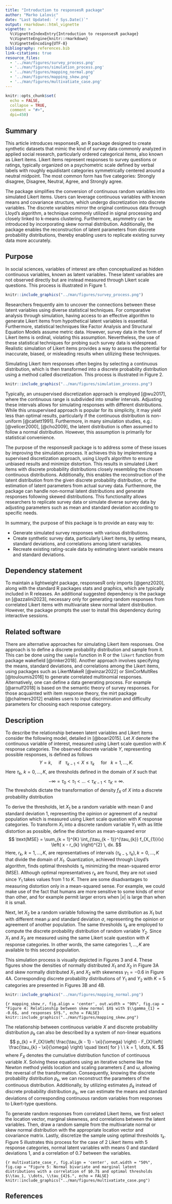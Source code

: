 ```yaml
---
title: "Introduction to responsesR package"
author: "Marko Lalovic"
date: "Last Updated: `r Sys.Date()`"
output: rmarkdown::html_vignette
vignette: >
  %\VignetteIndexEntry{Introduction to responsesR package}
  %\VignetteEngine{knitr::rmarkdown}
  %\VignetteEncoding{UTF-8}
bibliography: references.bib
link-citations: true
resource_files:
  - '../man/figures/survey_process.png'
  - '../man/figures/simulation_process.png'
  - '../man/figures/mapping_normal.png'
  - '../man/figures/mapping_skew.png'
  - '../man/figures/multivatiate_case.png'
---
```


```r
knitr::opts_chunk$set(
  echo = FALSE,
  collapse = TRUE,
  comment = "#>",
  dpi=450)
```

<!-- avoid border around the images -->
<style>
    img {
        border: 0;
    }
</style>

## Summary

This article introduces responsesR, an R package designed to create synthetic datasets that mimic the kind of survey data commonly analyzed in applied social research, particularly ordered categorical items, also known as Likert items. Likert items represent responses to survey questions or ratings, typically organized on a psychometric scale defined by verbal labels with roughly equidistant categories symmetrically centered around a neutral midpoint. The most common form has five categories: Strongly disagree, Disagree, Neutral, Agree, and Strongly agree.

The package simplifies the conversion of continuous random variables into simulated Likert items. Users can leverage continuous variables with known means and covariance structure, which undergo discretization into discrete variables. The discrete variables mirror the original continuous data through Lloyd's algorithm, a technique commonly utilized in signal processing and closely linked to k-means clustering. Furthermore, asymmetry can be introduced by incorporating skew normal distribution. Additionally, the package enables the reconstruction of latent parameters from discrete probability distributions, thereby enabling users to replicate existing survey data more accurately.

## Purpose

In social sciences, variables of interest are often conceptualized as hidden continuous variables, known as latent variables. These latent variables are not observed directly but are instead measured through Likert scale questions. This process is illustrated in Figure 1.

```r
knitr::include_graphics("../man/figures/survey_process.png")
```

Researchers frequently aim to uncover the connections between these latent variables using diverse statistical techniques. For comparative analysis through simulation, having access to an effective algorithm to generate Likert items from hypothetical latent variables is essential. Furthermore, statistical techniques like Factor Analysis and Structural Equation Models assume metric data. However, survey data in the form of Likert items is ordinal, violating this assumption. Nevertheless, the use of these statistical techniques for probing such survey data is widespread. Realistic simulation of Likert items provides a way to assess the potential for inaccurate, biased, or misleading results when utilizing these techniques.

Simulating Likert item responses often begins by selecting a continuous distribution, which is then transformed into a discrete probability distribution using a method called discretization. This process is illustrated in Figure 2.

```r
knitr::include_graphics("../man/figures/simulation_process.png")
```

Typically, an unsupervised discretization approach is employed [@wu2017], where the continuous range is subdivided into smaller intervals. Adjusting these intervals allows for simulating responses with different distributions. While this unsupervised approach is popular for its simplicity, it may yield less than optimal results, particularly if the continuous distribution is non-uniform [@catlett1991]. Furthermore, in many simulation studies, e.g.: [@velicer2000], [@cho2009], the latent distribution is often assumed to follow a normal distribution. However, this assumption is primarily for statistical convenience. 

The purpose of the responsesR package is to address some of these issues by improving the simulation process. It achieves this by implementing a supervised discretization approach, using Lloyd's algorithm to ensure unbiased results and minimize distortion. This results in simulated Likert items with discrete probability distributions closely resembling the chosen continuous distributions. Additionally, this enables the reconstruction of the latent distribution from the given discrete probability distribution, or the estimation of latent parameters from actual survey data. Furthermore, the package can handle non-normal latent distributions and generate responses following skewed distributions. This functionality allows researchers to replicate survey data or simulate diverse survey data by adjusting parameters such as mean and standard deviation according to specific needs.

In summary, the purpose of this package is to provide an easy way to:

* Generate simulated survey responses with various distributions.
* Create synthetic survey data, particularly Likert items, by setting means, standard deviations, and correlations among latent variables.
* Recreate existing rating-scale data by estimating latent variable means and standard deviations.

## Dependency statement
To maintain a lightweight package, responsesR only imports [@genz2020], along with the standard R packages stats and graphics, which are typically included in R releases. An additional suggested dependency is the package sn [@azzalini2023], necessary only for generating random responses from correlated Likert items with multivariate skew normal latent distribution. However, the package prompts the user to install this dependency during interactive sessions.

## Related software
There are alternative approaches for simulating Likert item responses. One approach is to define a discrete probability distribution and sample from it. This can be done using the `sample` function in R or the `likert` function from package wakefield [@rinker2018]. Another approach involves specifying the means, standard deviations, and correlations among the Likert items, using packages such as LikertMakeR [@winzar2022] or SimCorMultRes [@touloumis2016] to generate correlated multinomial responses. Alternatively, one can define a data generating process. For example [@arnulf2018] is based on the semantic theory of survey responses. For those acquainted with item response theory, the mirt package [@chalmers2012] enables users to input discrimination and difficulty parameters for choosing each response category.

## Description
To describe the relationship between latent variables and Likert items consider the following model, detailed in [@boari2015]. Let $X$ denote the continuous variable of interest, measured using Likert scale question with $K$ response categories. The observed discrete variable $Y$, representing possible responses, is defined as follows
$$
Y = k, \quad \text{ if } \ \ \tau_{k - 1} < X \leq \tau_{k}
\quad \text{ for } \ \ k = 1, \dots, K.
$$
Here $\tau_{k}$, $k = 0, \dots, K$, are thresholds defined in the domain of $X$ such that
$$
-\infty = \tau_{0} < \tau_{1} < \dots < \tau_{K - 1} < \tau_{K} = \infty.
$$
The thresholds dictate the transformation of density $f_{X}$ of $X$ into a discrete probability distribution
\begin{equation*}
\text{Pr}(Y = k) = \int_{\tau_{k - 1}}^{\tau_{k}} f_{X}(x) \, dx
\quad \text{ for } \ \ k = 1, \dots, K.
\label{eq: probability_distribution}
\end{equation*}

To derive the thresholds, let $X_{1}$ be a random variable with mean 0 and standard deviation 1, representing the opinion or agreement of a neutral population which is measured using Likert scale question with $K$ response categories. To transform $X_{1}$ into a discrete random variable $Y_{1}$ with as little distortion as possible, define the distortion as mean-squared error
$$
\text{MSE} = \sum_{k = 1}^{K} \int_{\tau_{k - 1}}^{\tau_{k}}
f_{X_{1}}(x) \left( x - r_{k} \right)^{2} \, dx.
$$
Here, $r_{k}$, $k = 1, \dots, K$, are representatives of intervals $(\tau_{k - 1}, \tau_{k}), k = 0, \dots, K$ that divide the domain of $X_{1}$. Quantization, achieved through Lloyd's algorithm, finds optimal thresholds $\tau_{k}$ minimizing the mean-squared error (MSE). Although optimal representatives $r_{k}$ are found, they are not used since $Y_{1}$ takes values from $1$ to $K$. There are some disadvantages to measuring distortion only in a mean-squared sense. For example, we could make use of the fact that humans are more sensitive to some kinds of error than other, and for example permit larger errors when $|x|$ is large than when it is small.

Next, let $X_{2}$ be a random variable following the same distribution as $X_{1}$ but with different mean $\mu$ and standard deviation $\sigma$, representing the opinion or agreement of another population. The same thresholds $\tau_{k}$ are employed to compute the discrete probability distribution of random variable $Y_{2}$. Since $X_{1}$ and $X_{2}$ are measured using the same Likert scale question with $K$ response categories. In other words, the same categories $1, \dots, K$ are available to this second population.

This simulation process is visually depicted in Figures 3 and 4. These figures show the densities of normally distributed $X_{1}$ and $X_{2}$ in Figure 3A and skew normally distributed $X_{1}$ and $X_{2}$ with skewness $\gamma_{1} = - 0.6$ in Figure 4A. Corresponding discrete probability distributions of $Y_{1}$ and $Y_{2}$ with $K=5$ categories are presented in Figures 3B and 4B. 

```r
knitr::include_graphics("../man/figures/mapping_normal.png")
```

```{r mapping_skew_r, fig.align = 'center', out.width = "90%", fig.cap = "Figure 4: Relationship between skew normal $X$ with $\\gamma_{1} = -0.6$, and responses $Y$.", echo = FALSE}
knitr::include_graphics("../man/figures/mapping_skew.png")
```

The relationship between continuous variable $X$ and discrete probability distribution $p_k$ can also be described by a system of non-linear equations
$$
p_{k} = F_{X}\left( \frac{\tau_{k - 1} - \xi}{\omega} \right)
- F_{X}\left( \frac{\tau_{k} - \xi}{\omega} \right)
\quad \text{ for } \ \ k = 1, \dots, K.
$$
where $F_{X}$ denotes the cumulative distribution function of continuous variable $X$. Solving these equations using an iterative scheme like the Newton method yields location and scaling parameters $\xi$ and $\omega$, allowing the reversal of the transformation. Consequently, knowing the discrete probability distribution $p_{k}$, we can reconstruct the parameters of the continuous distribution. Additionally, by utilizing estimates $\hat{p}_{k}$ instead of discrete probability distribution $p_{k}$, we can estimate the means and standard deviations of corresponding continuous random variables from responses to Likert-type questions.

To generate random responses from correlated Likert items, we first select the location vector, marginal skewness, and correlations between the latent variables. Then, draw a random sample from the multivariate normal or skew normal distribution with the appropriate location vector and covariance matrix. Lastly, discretize the sample using optimal thresholds $\tau_{k}$. Figure 5 illustrates this process for the case of 2 Likert items with 5 response categories, normal latent variables with means 0 and standard deviations 1, and a correlation of 0.7 between the variables.

```{r multivatiate_case_r, fig.align = 'center', out.width = "50%", fig.cap = "Figure 5: Normal bivariate and marginal latent distributions with a correlation of $0.7$ and optimal thresholds $\\tau_1, \\dots, \\tau_{4}$.", echo = FALSE}
knitr::include_graphics("../man/figures/multivatiate_case.png")
```

## References
